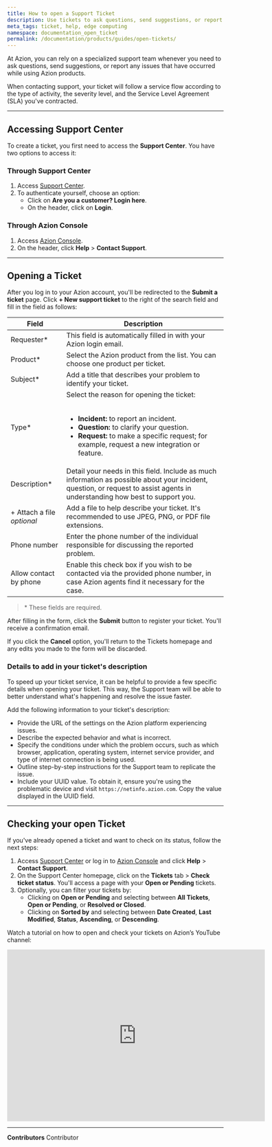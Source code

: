 ```yaml
---
title: How to open a Support Ticket
description: Use tickets to ask questions, send suggestions, or report issues that occur while using Azion products.
meta_tags: ticket, help, edge computing
namespace: documentation_open_ticket
permalink: /documentation/products/guides/open-tickets/
---
```


At Azion, you can rely on a specialized support team whenever you need to ask questions, send suggestions, or report any issues that have occurred while using Azion products.

When contacting support, your ticket will follow a service flow according to the type of activity, the severity level, and the Service Level Agreement (SLA) you've contracted.

---

## Accessing Support Center

To create a ticket, you first need to access the **Support Center**. You have two options to access it:

### Through Support Center

1. Access [Support Center](https://tickets.azion.com/).
2. To authenticate yourself, choose an option:
   - Click on **Are you a customer? Login here**.
   - On the header, click on **Login**.
   
### Through Azion Console

1. Access [Azion Console](https://console.azion.com/).
2. On the header, click **Help** > **Contact Support**.

---

## Opening a Ticket

After you log in to your Azion account, you'll be redirected to the **Submit a ticket** page. Click **+ New support ticket** to the right of the search field and fill in the field as follows:

| Field | Description |
| --- | --- |
| Requester* | This field is automatically filled in with your Azion login email. |
| Product* | Select the Azion product from the list. You can choose one product per ticket. |
| Subject* | Add a title that describes your problem to identify your ticket. |
| Type* | Select the reason for opening the ticket:<br /><br /><ul><li>**Incident:** to report an incident.</li><li>**Question:** to clarify your question.</li><li>**Request:** to make a specific request; for example, request a new integration or feature.</li></ul> |
| Description* | Detail your needs in this field. Include as much information as possible about your incident, question, or request to assist agents in understanding how best to support you. |
| + Attach a file<br /> *optional* | Add a file to help describe your ticket. It's recommended to use JPEG, PNG, or PDF file extensions. |
| Phone number | Enter the phone number of the individual responsible for discussing the reported problem. |
| Allow contact by phone | Enable this check box if you wish to be contacted via the provided phone number, in case Azion agents find it necessary for the case. |

> \* These fields are required.

After filling in the form, click the **Submit** button to register your ticket. You'll receive a confirmation email.

If you click the **Cancel** option, you'll return to the Tickets homepage and any edits you made to the form will be discarded.

### Details to add in your ticket's description 

To speed up your ticket service, it can be helpful to provide a few specific details when opening your ticket. This way, the Support team will be able to better understand what's happening and resolve the issue faster.

Add the following information to your ticket's description:

- Provide the URL of the settings on the Azion platform experiencing issues.
- Describe the expected behavior and what is incorrect.
- Specify the conditions under which the problem occurs, such as which browser, application, operating system, internet service provider, and type of internet connection is being used.
- Outline step-by-step instructions for the Support team to replicate the issue.
- Include your UUID value. To obtain it, ensure you're using the problematic device and visit `https://netinfo.azion.com`. Copy the value displayed in the UUID field.

---

## Checking your open Ticket 

If you've already opened a ticket and want to check on its status, follow the next steps:

1. Access [Support Center](https://tickets.azion.com/) or log in to [Azion Console](https://console.azion.com/) and click **Help** > **Contact Support**.
2. On the Support Center homepage, click on the **Tickets** tab > **Check ticket status**. You'll access a page with your **Open or Pending** tickets.
3. Optionally, you can filter your tickets by:
   - Clicking on **Open or Pending** and selecting between **All Tickets**, **Open or Pending**, or **Resolved or Closed**.
   - Clicking on **Sorted by** and selecting between **Date Created**, **Last Modified**, **Status**, **Ascending**, or **Descending**.

Watch a tutorial on how to open and check your tickets on Azion’s YouTube channel:

<iframe
   src="https://www.youtube.com/embed/DhuSYrNKUAs"
   loading="lazy"
   width="600"
   height="400"
   title="Opening a support ticket and checking on open tickets"
   frameborder="0"
   allow="accelerometer; autoplay; clipboard-write; encrypted-media; gyroscope; picture-in-picture; web-share"
   allowfullscreen></iframe>

---


**Contributors** <ContributorList>Contributor</ContributorList>
